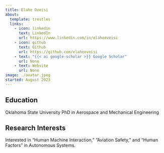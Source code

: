 ```yaml
---
title: Elahe Oveisi
about:
  template: trestles
  links:
    - icon: linkedin
      text: LinkedIn
      url: https://www.linkedin.com/in/elaheoveisi
    - icon: github
      text: Github
      url: https://github.com/elaheoveisi
    - text: "{{< ai google-scholar >}} Google Scholar"
      url: None
    - text: Website
      url: None
image: ./avatar.jpeg
started: August 2023
---
```


## Education
Oklahoma State University
PhD in Aerospace and Mechanical Engineering


## Research Interests
Interested in “Human Machine Interaction,” “Aviation Safety,” and “Human Factors” in Autonomous Systems.

